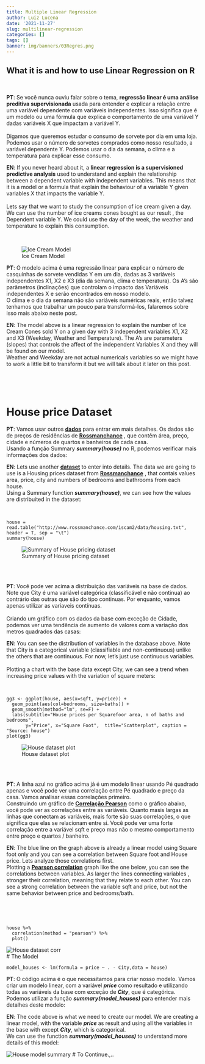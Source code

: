 ```yaml
---
title: Multiple Linear Regression
author: Luiz Lucena
date: '2021-11-27'
slug: multilinear-regression
categories: []
tags: []
banner: img/banners/03Regres.png
---
```


## What it is and how to use Linear Regression on R
<br />

<div class = "row">
<div class = "col-md-6">
**PT**: Se você nunca ouviu falar sobre o tema, **regressão linear é uma análise preditiva supervisionada**  usada para entender e explicar a relação entre uma variável dependente com variáveis independentes. Isso significa que é um modelo ou uma fórmula que explica o comportamento de uma variável Y dadas variáveis X que impactam a variável Y.
<br /><br />Digamos que queremos estudar o consumo de sorvete por dia em uma loja. Podemos usar o número de sorvetes comprados como nosso resultado, a variável dependente Y. Podemos usar o dia da semana, o clima e a temperatura para explicar esse consumo.
</div>
<div class = "col-md-6">
**EN**: If you never heard about it, a **linear regression is a supervisioned predictive analysis** used to understand and explain the relationship between a dependent variable with independent variables. This means that it is a model or a formula that explain the behaviour of a variable Y given variables X that impacts the variable Y. 
<br />
<br />
Lets say that we want to study the consumption of ice cream given a day. We can use the number of ice creams cones bought as our result , the Dependent variable Y. We could use the day of the week, the weather and temperature to explain this consumption.
<br />
</div>
</div>
<br />

![Ice Cream Model](img/IceCreamReg.png)

<div class = "row">
<div class = "col-md-6">
**PT**: O modelo acima é uma regressão linear para explicar o número de casquinhas de sorvete vendidas Y em um dia, dadas as 3 variáveis independentes X1, X2 e X3 (dia da semana, clima e temperatura). Os A's são parâmetros (inclinações) que controlam o impacto das Variáveis independentes X e serão encontrados em nosso modelo.
<br />O clima e o dia da semana não são variáveis numéricas reais, então talvez tenhamos que trabalhar um pouco para transformá-los, falaremos sobre isso mais abaixo neste post.
</div>
<div class = "col-md-6">
**EN**: The model above is a linear regression to explain the number of Ice Cream Cones sold Y on a given day with  3 independent variables X1, X2 and X3 (Weekday, Weather and Temperature). The A's are parameters (slopes) that controls the affect of the independent Variables X and they will be found on our model.
<br />Weather and Weekday are not actual numericals variables so we might have to work a little bit to transform it but we will talk about it later on this post.

<br />
</div>
</div>
<br />




# House price Dataset


<div class = "row">
<div class = "col-md-6">
**PT**: Vamos usar outros **[dados](http://www.rossmanchance.com/iscam2/data/housing.txt)** para entrar em mais detalhes. Os dados são de preços de residências de **[Rossmanchance](http://www.rossmanchance.com/iscam2/)** , que contêm área, preço, cidade e números de quartos e banheiros de cada casa.
<br />Usando a função Summary ***summary(house)*** no R, podemos verificar mais informações dos dados:
</div>
<div class = "col-md-6">
**EN**: Lets use another **[dataset](http://www.rossmanchance.com/iscam2/data/housing.txt)** to enter into details. The data we are going to use is a Housing prices dataset from **[Rossmanchance](http://www.rossmanchance.com/iscam2/)** , that contais values area, price, city and numbers of bedrooms and bathrooms from each house.
<br />Using a Summary function ***summary(house)***, we can see how the values are distribuited in the dataset:

<br />
</div>
</div>

```
house = read.table("http://www.rossmanchance.com/iscam2/data/housing.txt", header = T, sep = "\t")
summary(house)
```

![Summary of House pricing dataset](img/Summary_1.png)

<br />
<br />
<div class = "row">
<div class = "col-md-6">
**PT**: Você pode ver acima a distribuição das variáveis na base de dados. Note que City é uma variável categórica (classificável e não continua) ao contrário das outras que são do tipo continuas. Por enquanto, vamos apenas utilizar as variaveis contínuas.
<br /><br />  Criando um gráfico com os dados da base com exceção de Cidade, podemos ver uma tendência de aumento de valores com a variação dos metros quadrados das casas:
</div>
<div class = "col-md-6">
**EN**: You can see the distribution of variables in the database above. Note that City is a categorical variable (classifiable and non-continuous) unlike the others that are continuous. For now, let's just use  continuous variables.<br /> 
<br /> Plotting a chart with the base data except City, we can see a trend when increasing price values with the variation of square meters:

<br />
</div>
</div>

```
gg3 <- ggplot(house, aes(x=sqft, y=price)) + 
  geom_point(aes(col=bedrooms, size=baths)) + 
  geom_smooth(method="lm", se=F) + 
  labs(subtitle="House prices per Squarefoor area, n of baths and bedrooms", 
       y="Price", x="Square Foot",  title="Scatterplot", caption = "Source: house")
plot(gg3)
```

![House dataset plot](img/Rplotscatter1.png)


<br />
<br />
<div class = "row">
<div class = "col-md-6">
**PT**: A linha azul no gráfico acima já é um modelo linear usando Pé quadrado apenas e você pode ver uma correlação entre Pé quadrado e preço da casa. Vamos analisar essas correlações primeiro. 
<br />Construindo um gráfico de **[Correlação Pearson](https://www.statisticshowto.com/probability-and-statistics/correlation-coefficient-formula/)** como o gráfico abaixo, você pode ver as correlações entre as variáveis. Quanto masis largas as linhas que conectam as variáveis, mais forte são suas correlações, o que significa que elas se relacionam entre si. Você pode ver uma forte correlação entre a variável sqft e preço mas não o mesmo comportamento entre preço e quartos / banheiro.
</div>
<div class = "col-md-6">
**EN**:  The blue line on the graph above is already a linear model using Square foot only and you can see a correlation between Square foot and House price. Lets analyze those correlations first.
<br />Plotting a **[Pearson correlation](https://www.statisticshowto.com/probability-and-statistics/correlation-coefficient-formula/)**  graph like the one below, you can see the correlations between variables. As larger  the lines connecting variables , stronger their correlation, meaning that they relate to each other. You can see a strong correlation between the variable sqft and price, but not the same behavior between price and bedrooms/bath.

<br />
</div>
</div>
<br />


```
house %>%
  correlation(method = "pearson") %>%
  plot()
```

![House dataset corr](img/Rplotcorr1.png)
<br />
# The Model

```
model_houses <- lm(formula = price ~ . - City,data = house)
```
<div class = "row">
<div class = "col-md-6">
**PT**:  O código acima é o que necessitamos para criar nosso modelo. Vamos criar um modelo linear, com a variável  ***price *** como resultado e utilizando todas as variáveis da base com exceção de ***City***, que é categórica.<br /> Podemos utilizar a função  ***summary(model_houses) *** para entender mais detalhes deste modelo:
</div>
<div class = "col-md-6">
**EN**:  The code above is what we need to create our model. We are creating a linear model, with the variable ***price *** as result and using all the variables in the base with  except ***City***, which is categorical.<br /> We can use the function ***summary(model_houses)*** to understand more details of this model:
</div>
</div>


![House model summary](img/RModelSummary.png)
# To Continue.,..
